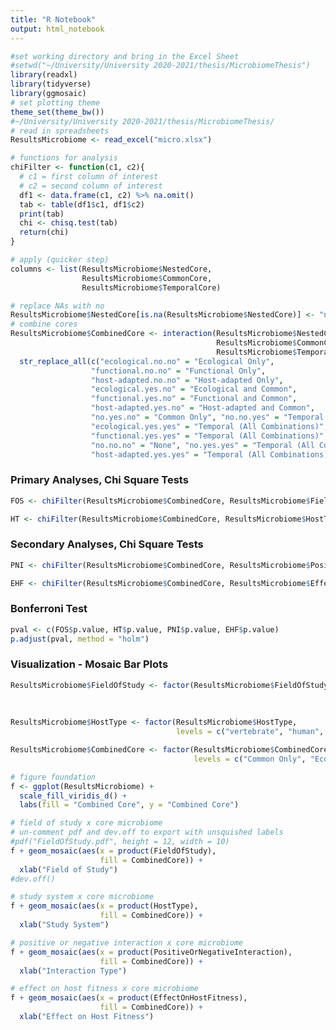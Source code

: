 ```yaml
---
title: "R Notebook"
output: html_notebook
---
```

```r
#set working directory and bring in the Excel Sheet
#setwd("~/University/University 2020-2021/thesis/MicrobiomeThesis")
library(readxl)
library(tidyverse)
library(ggmosaic)
# set plotting theme
theme_set(theme_bw())
#~/University/University 2020-2021/thesis/MicrobiomeThesis/
# read in spreadsheets
ResultsMicrobiome <- read_excel("micro.xlsx")
```

```r
# functions for analysis
chiFilter <- function(c1, c2){
  # c1 = first column of interest
  # c2 = second column of interest
  df1 <- data.frame(c1, c2) %>% na.omit()
  tab <- table(df1$c1, df1$c2)
  print(tab)
  chi <- chisq.test(tab)
  return(chi)
}
```

```r
# apply (quicker step)
columns <- list(ResultsMicrobiome$NestedCore,
                ResultsMicrobiome$CommonCore,
                ResultsMicrobiome$TemporalCore)
```

```r
# replace NAs with no
ResultsMicrobiome$NestedCore[is.na(ResultsMicrobiome$NestedCore)] <- "no"
# combine cores
ResultsMicrobiome$CombinedCore <- interaction(ResultsMicrobiome$NestedCore,
                                              ResultsMicrobiome$CommonCore,
                                              ResultsMicrobiome$TemporalCore) %>%
  str_replace_all(c("ecological.no.no" = "Ecological Only",
                  "functional.no.no" = "Functional Only",
                  "host-adapted.no.no" = "Host-adapted Only",
                  "ecological.yes.no" = "Ecological and Common",
                  "functional.yes.no" = "Functional and Common",
                  "host-adapted.yes.no" = "Host-adapted and Common",
                  "no.yes.no" = "Common Only", "no.no.yes" = "Temporal (All Combinations)",
                  "ecological.yes.yes" = "Temporal (All Combinations)",
                  "functional.yes.yes" = "Temporal (All Combinations)",
                  "no.no.no" = "None", "no.yes.yes" = "Temporal (All Combinations)",
                  "host-adapted.yes.yes" = "Temporal (All Combinations)"))
```


### Primary Analyses, Chi Square Tests

```r
FOS <- chiFilter(ResultsMicrobiome$CombinedCore, ResultsMicrobiome$FieldOfStudy)
```
```r
HT <- chiFilter(ResultsMicrobiome$CombinedCore, ResultsMicrobiome$HostType)
```

### Secondary Analyses, Chi Square Tests

```r
PNI <- chiFilter(ResultsMicrobiome$CombinedCore, ResultsMicrobiome$PositiveOrNegativeInteraction)
```
```r
EHF <- chiFilter(ResultsMicrobiome$CombinedCore, ResultsMicrobiome$EffectOnHostFitness)
```

### Bonferroni Test

```r
pval <- c(FOS$p.value, HT$p.value, PNI$p.value, EHF$p.value)
p.adjust(pval, method = "holm")
```

### Visualization - Mosaic Bar Plots

```r
ResultsMicrobiome$FieldOfStudy <- factor(ResultsMicrobiome$FieldOfStudy, levels = c("Ecology",
                                                                                    "Medical",
                                                                                    "Agricultural",
                                                                                    "Industrial"))
ResultsMicrobiome$HostType <- factor(ResultsMicrobiome$HostType,
                                     levels = c("vertebrate", "human", "invertebrate", "soil", "plant", "sludge", "fish", "water"))

ResultsMicrobiome$CombinedCore <- factor(ResultsMicrobiome$CombinedCore,
                                         levels = c("Common Only", "Ecological Only", "Functional Only", "Host-adapted Only", "Ecological and Common", "Functional and Common", "Host-adapted and Common", "Temporal (All Combinations)", "None"))
```


```r
# figure foundation
f <- ggplot(ResultsMicrobiome) +
  scale_fill_viridis_d() +
  labs(fill = "Combined Core", y = "Combined Core")
```

```r
# field of study x core microbiome
# un-comment pdf and dev.off to export with unsquished labels
#pdf("FieldOfStudy.pdf", height = 12, width = 10)
f + geom_mosaic(aes(x = product(FieldOfStudy),
                    fill = CombinedCore)) +
  xlab("Field of Study")
#dev.off()
```

```r
# study system x core microbiome
f + geom_mosaic(aes(x = product(HostType),
                    fill = CombinedCore)) +
  xlab("Study System")
```

```r
# positive or negative interaction x core microbiome
f + geom_mosaic(aes(x = product(PositiveOrNegativeInteraction),
                    fill = CombinedCore)) +
  xlab("Interaction Type")
```

```r
# effect on host fitness x core microbiome
f + geom_mosaic(aes(x = product(EffectOnHostFitness),
                    fill = CombinedCore)) +
  xlab("Effect on Host Fitness")
```

